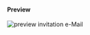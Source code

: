 #### Preview

![preview invitation e-Mail](images/12-onboarding-portal.png "Preview invitation e-Mail")

